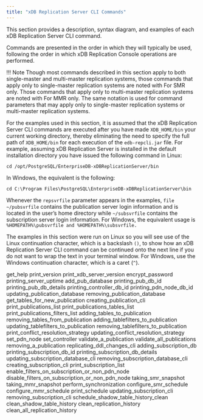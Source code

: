 ```yaml
---
title: "xDB Replication Server CLI Commands"
---
```


<div id="xdb_cli_commands" class="registered_link"></div>

This section provides a description, syntax diagram, and examples of each xDB Replication Server CLI command.

Commands are presented in the order in which they will typically be used, following the order in which xDB Replication Console operations are performed.

!!! Note
    Though most commands described in this section apply to both single-master and multi-master replication systems, those commands that apply only to single-master replication systems are noted with For SMR only. Those commands that apply only to multi-master replication systems are noted with For MMR only. The same notation is used for command parameters that may apply only to single-master replication systems or multi-master replication systems.

For the examples used in this section, it is assumed that the xDB Replication Server CLI commands are executed after you have made `XDB_HOME/bin` your current working directory, thereby eliminating the need to specify the full path of `XDB_HOME/bin` for each execution of the `edb-repcli.jar` file. For example, assuming xDB Replication Server is installed in the default installation directory you have issued the following command in Linux:

`cd /opt/PostgreSQL/EnterpriseDB-xDBReplicationServer/bin`

In Windows, the equivalent is the following:

`cd C:\Program Files\PostgreSQL\EnterpriseDB-xDBReplicationServer\bin`

Whenever the `repsvrfile` parameter appears in the examples, `file ~/pubsvrfile` contains the publication server login information and is located in the user’s home directory while `~/subsvrfile` contains the subscription server login information. For Windows, the equivalent usage is `%HOMEPATH%\pubsvrfile and %HOMEPATH%\subsvrfile.`

The examples in this section were run on Linux so you will see use of the Linux continuation character, which is a backslash ``()``, to show how an xDB Replication Server CLI command can be continued onto the next line if you do not want to wrap the text in your terminal window. For Windows, use the Windows continuation character, which is a caret (`^`).

<div class="toctree" maxdepth="3">

get_help print_version print_xdb_server_version encrypt_password printing_server_uptime add_pub_database printing_pub_db_id printing_pub_db_details printing_controller_db_id printing_pdn_node_db_id updating_publication_database removing_publication_database get_tables_for_new_publication creating_publication_cli print_publications_list print_publications_tables_list print_publications_filters_list adding_tables_to_publication removing_tables_from_publication adding_tablefilters_to_publication updating_tablefilters_to_publication removing_tablefilters_to_publication print_conflict_resolution_strategy updating_conflict_resolution_strategy set_pdn_node set_controller validate_a_publication validate_all_publications removing_a_publication replicating_ddl_changes_cli adding_subscription_db printing_subscription_db_id printing_subscription_db_details updating_subscription_database_cli removing_subscription_database_cli creating_subscription_cli print_subscription_list enable_filters_on_subscription_or_non_pdn_node disable_filters_on_subscription_or_non_pdn_node taking_smr_snapshot taking_mmr_snapshot perform_synchronization configure_smr_schedule configure_mmr_schedule print_schedule updating_subscription_cli removing_subscription_cli schedule_shadow_table_history_clean clean_shadow_table_history clean_replication_history clean_all_replication_history

</div>
